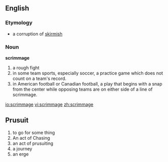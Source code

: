 ==English==

===Etymology===
*a corruption of [[skirmish]]

===Noun===
'''scrimmage'''

#a rough fight
#in some team sports, especially soccer, a practice game which does not count on a team's record.
#in American football or Canadian football, a play that begins with a snap from the center while opposing teams are on either side of a line of scrimmage.

[[io:scrimmage]]
[[vi:scrimmage]]
[[zh:scrimmage]]

==Prusuit==
#to go for some thing
# An act of Chasing
#an act of prusuiting
#a journey
#an erge